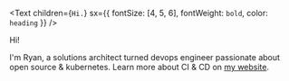 <Text
  children={`Hi.`}
  sx={{ fontSize: [4, 5, 6], fontWeight: `bold`, color: `heading` }}
/>

Hi!

I'm Ryan, a solutions architect turned devops engineer passionate about open source & kubernetes. Learn more about CI & CD on [my website](https:/ry-ops.dev).
